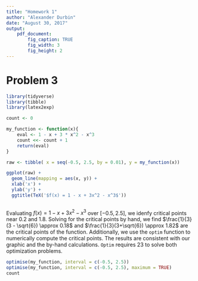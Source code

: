 ```yaml
---
title: "Homework 1"
author: "Alexander Durbin"
date: "August 30, 2017"
output: 
    pdf_document:
        fig_caption: TRUE
        fig_width: 3
        fig_height: 2
---
```


# Problem 3

```r
library(tidyverse)
library(tibble)
library(latex2exp)
```


```r

count <- 0

my_function <- function(x){
    eval <- 1 - x + 3 * x^2 - x^3
    count <<- count + 1
    return(eval) 
}

raw <- tibble( x = seq(-0.5, 2.5, by = 0.01), y = my_function(x))

ggplot(raw) +
  geom_line(mapping = aes(x, y)) +
  xlab('x') +
  ylab('y') +
  ggtitle(TeX('$f(x) = 1 - x + 3x^2 - x^3$'))



```

Evaluating $f(x) = 1 - x +3x^2 - x^3$ over $[-0.5, 2.5]$, we idenfy critical points
near $0.2$ and $1.8$. Solving for the critical points by hand, we find
$\frac{1}{3}(3 - \sqrt{6}) \approx 0.18$ and $\frac{1}{3}(3+\sqrt{6}) \approx 1.82$
are the critical points of the function. Additionally, we use the `optim` function
to numerically compute the critical points. The results are consistent with our
graphic and the by-hand calculations. `Optim` requires 23 to solve both optimization problems.  

```r

optimise(my_function, interval = c(-0.5, 2.5))
optimise(my_function, interval = c(-0.5, 2.5), maximum = TRUE)
count

```